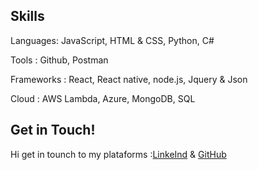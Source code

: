 
## Skills

Languages: JavaScript, HTML & CSS, Python, C#

Tools : Github, Postman

Frameworks : React, React native,  node.js, Jquery & Json

Cloud : AWS Lambda, Azure, MongoDB, SQL


## Get in Touch!

Hi get in tounch to my plataforms :[LinkeInd](https://www.linkedin.com/in/javiercarreno/) & [GitHub](https://github.com/car251290)
